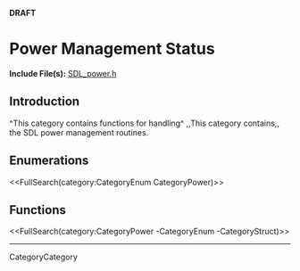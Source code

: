 <!-- #master-page:CategoryTemplate -->
<!-- #master-date:Unknown-Date -->
<!-- format wiki -->
<!-- language en -->
'''DRAFT'''

= Power Management Status =

'''Include File(s):'''  [http://hg.libsdl.org/SDL/file/default/include/SDL_power.h SDL_power.h]


== Introduction ==
^This category contains functions for handling^ ,,This category contains,, the SDL power management routines. 

== Enumerations ==
<<FullSearch(category:CategoryEnum CategoryPower)>>

== Functions ==

<<FullSearch(category:CategoryPower -CategoryEnum -CategoryStruct)>>

----
CategoryCategory
